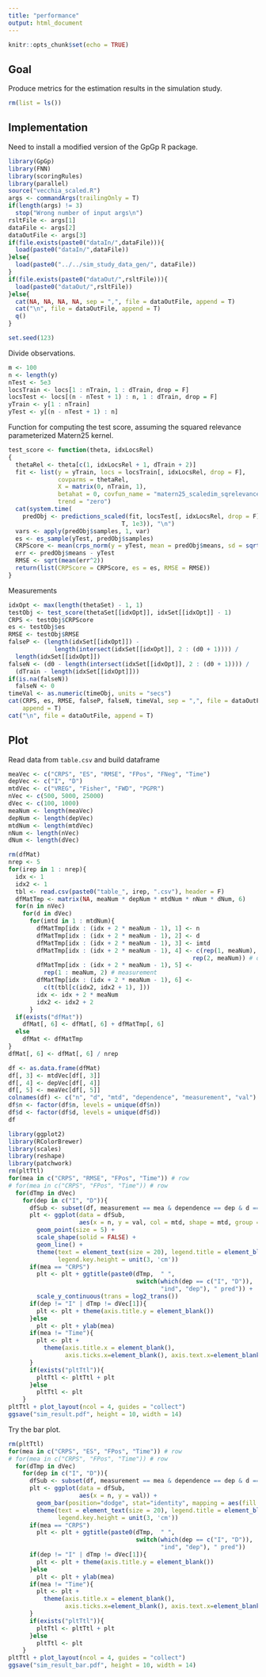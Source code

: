 ```yaml
---
title: "performance"
output: html_document
---
```


```r
knitr::opts_chunk$set(echo = TRUE)
```

## Goal

Produce metrics for the estimation results in the simulation study.

```r
rm(list = ls())
```

## Implementation

Need to install a modified version of the GpGp R package.
```r
library(GpGp)
library(FNN)
library(scoringRules)
library(parallel)
source("vecchia_scaled.R")
args <- commandArgs(trailingOnly = T)
if(length(args) != 3)
  stop("Wrong number of input args\n")
rsltFile <- args[1]
dataFile <- args[2]
dataOutFile <- args[3]
if(file.exists(paste0("dataIn/",dataFile))){
  load(paste0("dataIn/",dataFile))
}else{
  load(paste0("../../sim_study_data_gen/", dataFile))
}
if(file.exists(paste0("dataOut/",rsltFile))){
  load(paste0("dataOut/",rsltFile))  
}else{
  cat(NA, NA, NA, NA, sep = ",", file = dataOutFile, append = T)
  cat("\n", file = dataOutFile, append = T)
  q()
}

set.seed(123)
```

Divide observations.
```r
m <- 100
n <- length(y)
nTest <- 5e3
locsTrain <- locs[1 : nTrain, 1 : dTrain, drop = F]
locsTest <- locs[(n - nTest + 1) : n, 1 : dTrain, drop = F]
yTrain <- y[1 : nTrain]
yTest <- y[(n - nTest + 1) : n]
```

Function for computing the test score, assuming the squared relevance parameterized Matern25 kernel.
```r
test_score <- function(theta, idxLocsRel)
{
  thetaRel <- theta[c(1, idxLocsRel + 1, dTrain + 2)]
  fit <- list(y = yTrain, locs = locsTrain[, idxLocsRel, drop = F], 
              covparms = thetaRel, 
              X = matrix(0, nTrain, 1), 
              betahat = 0, covfun_name = "matern25_scaledim_sqrelevance", 
              trend = "zero")
  cat(system.time(
    predObj <- predictions_scaled(fit, locsTest[, idxLocsRel, drop = F], m, 
                                T, 1e3)), "\n")
  vars <- apply(predObj$samples, 1, var)
  es <- es_sample(yTest, predObj$samples)
  CRPScore <- mean(crps_norm(y = yTest, mean = predObj$means, sd = sqrt(vars)))
  err <- predObj$means - yTest
  RMSE <- sqrt(mean(err^2))
  return(list(CRPScore = CRPScore, es = es, RMSE = RMSE))
}
```

Measurements
```r
idxOpt <- max(length(thetaSet) - 1, 1)
testObj <- test_score(thetaSet[[idxOpt]], idxSet[[idxOpt]] - 1)
CRPS <- testObj$CRPScore
es <- testObj$es
RMSE <- testObj$RMSE
falseP <- (length(idxSet[[idxOpt]]) - 
             length(intersect(idxSet[[idxOpt]], 2 : (d0 + 1)))) / 
  length(idxSet[[idxOpt]])
falseN <- (d0 - length(intersect(idxSet[[idxOpt]], 2 : (d0 + 1)))) / 
  (dTrain - length(idxSet[[idxOpt]]))
if(is.na(falseN))
  falseN <- 0
timeVal <- as.numeric(timeObj, units = "secs")
cat(CRPS, es, RMSE, falseP, falseN, timeVal, sep = ",", file = dataOutFile, 
    append = T)
cat("\n", file = dataOutFile, append = T)
```


## Plot

Read data from `table.csv` and build dataframe
```r
meaVec <- c("CRPS", "ES", "RMSE", "FPos", "FNeg", "Time")
depVec <- c("I", "D")
mtdVec <- c("VREG", "Fisher", "FWD", "PGPR")
nVec <- c(500, 5000, 25000)
dVec <- c(100, 1000)
meaNum <- length(meaVec)
depNum <- length(depVec)
mtdNum <- length(mtdVec)
nNum <- length(nVec)
dNum <- length(dVec)

rm(dfMat)
nrep <- 5
for(irep in 1 : nrep){
  idx <- 1
  idx2 <- 1
  tbl <- read.csv(paste0("table_", irep, ".csv"), header = F)
  dfMatTmp <- matrix(NA, meaNum * depNum * mtdNum * nNum * dNum, 6)
  for(n in nVec)
    for(d in dVec)
      for(imtd in 1 : mtdNum){
        dfMatTmp[idx : (idx + 2 * meaNum - 1), 1] <- n
        dfMatTmp[idx : (idx + 2 * meaNum - 1), 2] <- d
        dfMatTmp[idx : (idx + 2 * meaNum - 1), 3] <- imtd
        dfMatTmp[idx : (idx + 2 * meaNum - 1), 4] <- c(rep(1, meaNum), 
                                                    rep(2, meaNum)) # dependency
        dfMatTmp[idx : (idx + 2 * meaNum - 1), 5] <- 
          rep(1 : meaNum, 2) # measurement
        dfMatTmp[idx : (idx + 2 * meaNum - 1), 6] <- 
          c(t(tbl[c(idx2, idx2 + 1), ]))
        idx <- idx + 2 * meaNum
        idx2 <- idx2 + 2
      }
  if(exists("dfMat"))
    dfMat[, 6] <- dfMat[, 6] + dfMatTmp[, 6]
  else
    dfMat <- dfMatTmp
}
dfMat[, 6] <- dfMat[, 6] / nrep

df <- as.data.frame(dfMat)
df[, 3] <- mtdVec[df[, 3]]
df[, 4] <- depVec[df[, 4]]
df[, 5] <- meaVec[df[, 5]]
colnames(df) <- c("n", "d", "mtd", "dependence", "measurement", "val")
df$n <- factor(df$n, levels = unique(df$n))
df$d <- factor(df$d, levels = unique(df$d))
df
```

```r
library(ggplot2)
library(RColorBrewer)
library(scales)
library(reshape)
library(patchwork)
rm(pltTtl)
for(mea in c("CRPS", "RMSE", "FPos", "Time")) # row
# for(mea in c("CRPS", "FPos", "Time")) # row
  for(dTmp in dVec)
    for(dep in c("I", "D")){
      dfSub <- subset(df, measurement == mea & dependence == dep & d == dTmp)
      plt <- ggplot(data = dfSub, 
                    aes(x = n, y = val, col = mtd, shape = mtd, group = mtd)) +
        geom_point(size = 5) + 
        scale_shape(solid = FALSE) +
        geom_line() +
        theme(text = element_text(size = 20), legend.title = element_blank(),
              legend.key.height = unit(3, 'cm'))
      if(mea == "CRPS")
        plt <- plt + ggtitle(paste0(dTmp,  " ",
                                    switch(which(dep == c("I", "D")), 
                                           "ind", "dep"), " pred")) +
        scale_y_continuous(trans = log2_trans())
      if(dep != "I" | dTmp != dVec[1]){
        plt <- plt + theme(axis.title.y = element_blank())
      }else
        plt <- plt + ylab(mea)
      if(mea != "Time"){
        plt <- plt + 
          theme(axis.title.x = element_blank(), 
                axis.ticks.x=element_blank(), axis.text.x=element_blank())
      }
      if(exists("pltTtl")){
        pltTtl <- pltTtl + plt
      }else
        pltTtl <- plt
    }
pltTtl + plot_layout(ncol = 4, guides = "collect")
ggsave("sim_result.pdf", height = 10, width = 14)
```

Try the bar plot.
```r
rm(pltTtl)
for(mea in c("CRPS", "ES", "FPos", "Time")) # row
# for(mea in c("CRPS", "FPos", "Time")) # row
  for(dTmp in dVec)
    for(dep in c("I", "D")){
      dfSub <- subset(df, measurement == mea & dependence == dep & d == dTmp)
      plt <- ggplot(data = dfSub, 
                    aes(x = n, y = val)) +
        geom_bar(position="dodge", stat="identity", mapping = aes(fill = mtd)) + 
        theme(text = element_text(size = 20), legend.title = element_blank(),
              legend.key.height = unit(3, 'cm'))
      if(mea == "CRPS")
        plt <- plt + ggtitle(paste0(dTmp,  " ",
                                    switch(which(dep == c("I", "D")), 
                                           "ind", "dep"), " pred"))
      if(dep != "I" | dTmp != dVec[1]){
        plt <- plt + theme(axis.title.y = element_blank())
      }else
        plt <- plt + ylab(mea)
      if(mea != "Time"){
        plt <- plt + 
          theme(axis.title.x = element_blank(), 
                axis.ticks.x=element_blank(), axis.text.x=element_blank())
      }
      if(exists("pltTtl")){
        pltTtl <- pltTtl + plt
      }else
        pltTtl <- plt
    }
pltTtl + plot_layout(ncol = 4, guides = "collect")
ggsave("sim_result_bar.pdf", height = 10, width = 14)
```


